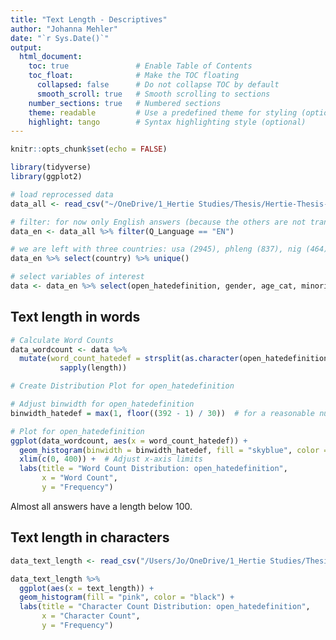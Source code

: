 ```yaml
---
title: "Text Length - Descriptives"
author: "Johanna Mehler"
date: "`r Sys.Date()`"
output: 
  html_document:
    toc: true               # Enable Table of Contents
    toc_float:              # Make the TOC floating
      collapsed: false      # Do not collapse TOC by default
      smooth_scroll: true   # Smooth scrolling to sections
    number_sections: true   # Numbered sections
    theme: readable         # Use a predefined theme for styling (optional)
    highlight: tango        # Syntax highlighting style (optional)
---
```


```r
knitr::opts_chunk$set(echo = FALSE)
```

```r
library(tidyverse)
library(ggplot2)

# load reprocessed data
data_all <- read_csv("~/OneDrive/1_Hertie Studies/Thesis/Hertie-Thesis-Mehler/data/data_clean2.csv")

# filter: for now only English answers (because the others are not translated yet)
data_en <- data_all %>% filter(Q_Language == "EN")

# we are left with three countries: usa (2945), phleng (837), nig (464)
data_en %>% select(country) %>% unique()

# select variables of interest
data <- data_en %>% select(open_hatedefinition, gender, age_cat, minority_cat, academic_status)
```


## Text length in words 

```r
# Calculate Word Counts
data_wordcount <- data %>%
  mutate(word_count_hatedef = strsplit(as.character(open_hatedefinition), " ") %>%
           sapply(length))

# Create Distribution Plot for open_hatedefinition

# Adjust binwidth for open_hatedefinition
binwidth_hatedef = max(1, floor((392 - 1) / 30))  # for a reasonable number of bins

# Plot for open_hatedefinition
ggplot(data_wordcount, aes(x = word_count_hatedef)) +
  geom_histogram(binwidth = binwidth_hatedef, fill = "skyblue", color = "black") +
  xlim(c(0, 400)) +  # Adjust x-axis limits
  labs(title = "Word Count Distribution: open_hatedefinition",
       x = "Word Count",
       y = "Frequency")
```

Almost all answers have a length below 100.


## Text length in characters

```r
data_text_length <- read_csv("/Users/Jo/OneDrive/1_Hertie Studies/Thesis/Hertie-Thesis-Mehler/data/text_length.csv")

data_text_length %>% 
  ggplot(aes(x = text_length)) +
  geom_histogram(fill = "pink", color = "black") +
  labs(title = "Character Count Distribution: open_hatedefinition",
       x = "Character Count",
       y = "Frequency")
```

